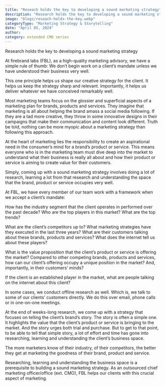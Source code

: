```yaml
---
title: "Reseach holds the key to developing a sound marketing strategy"
description: "Research holds the key to developing a sound marketing strategy"
image: "blogs/reseach-holds-the-key.webp"
categoryType: "Marketing Strategy & Storytelling"
date: "April 05, 2024"
author:
category: extended CMO series
---
```


Research holds the key to developing a sound marketing strategy

At firebrand labs (FBL), as a high-quality marketing advisory, we have a simple rule of thumb: We don’t begin work on a client’s mandate unless we have understood their business very well.

This one principle helps us shape our creative strategy for the client. It helps us keep the strategy sharp and relevant. Importantly, it helps us deliver whatever we have conceived remarkably well.

Most marketing teams focus on the glossier and superficial aspects of a marketing plan for brands, products and services. They imagine that marketing is all about helping the brand amass a social media following. If they are a tad more creative, they throw in some innovative designs in their campaigns that make their communication and content look different. Truth be told, nothing can be more myopic about a marketing strategy than following this approach.

At the heart of marketing lies the responsibility to create an aspirational need in the consumer’s mind for a brand’s product or service. This means everyone who is in the marketing team must dive deep into the market to understand what their business is really all about and how their product or service is aiming to create value for their customers.

Simply, coming up with a sound marketing strategy involves doing a lot of research, learning a lot from that research and understanding the space that the brand, product or service occupies very well.

At FBL, we have every member of our team work with a framework when we
accept a client’s mandate:

How has the industry segment that the client operates in performed over the past decade? Who are the top players in this market? What are the top trends?

What are the client’s competitors up to? What marketing strategies have they executed in the last three years? What are their customers talking about these brands, products and services? What does the internet tell us about these players?

What is the value proposition that the client’s product or service is offering the market? Compared to other competing brands, products and services, how can our client’s offering occupy a unique position in the market? And, importantly, in their customers’ minds?

If the client is an established player in the market, what are people talking on the internet about this client?

In some cases, we conduct offline research as well. Which is, we talk to some of our clients’ customers directly. We do this over email, phone calls or in one-on-one meetings.

At the end of weeks-long research, we come up with a strategy that focuses on telling the client’s brand’s story. The story is often a simple one. It highlights the value that the client’s product or service is bringing to the market. And the story urges both trial and purchase. But to get to that point, to be able to tell that simple story, a lot of effort and time has gone into researching, learning and understanding the client’s business space.

The more marketers know of their industry, of their competitors, the better they get at marketing the goodness of their brand, product and service.

Researching, learning and understanding the business space is a prerequisite to building a sound marketing strategy. As an outsourced chief marketing officer/office (ext. CMO), FBL helps our clients with this crucial aspect of marketing.
